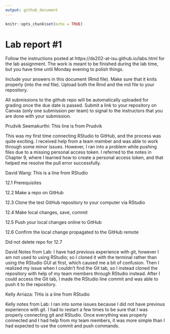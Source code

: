 ```yaml
---
output: github_document
---
```


<!-- README.md is generated from README.Rmd. Please edit the README.Rmd file -->


```r
knitr::opts_chunk$set(echo = TRUE)
```

# Lab report #1

Follow the instructions posted at https://ds202-at-isu.github.io/labs.html for the lab assignment. The work is meant to be finished during the lab time, but you have time until Monday evening to polish things.

Include your answers in this document (Rmd file). Make sure that it knits properly (into the md file). Upload both the Rmd and the md file to your repository.  

All submissions to the github repo will be automatically uploaded for grading once the due date is passed.
Submit a link to your repository on Canvas (only one submission per team) to signal to the instructors that you are done with your submission.


Prudvik Seemakurthi: This line is from Prudvik

This was my first time connecting RStudio to GitHub, and the process was quite exciting. I received help from a team member and was able to work through some minor issues. However, I ran into a problem while pushing files due to a missing personal access token. I referred to the notes in Chapter 9, where I learned how to create a personal access token, and that helped me resolve the pull error successfully.


David Wang: This is a line from RStudio

12.1 Prerequisites

12.2 Make a repo on GitHub

12.3 Clone the test GitHub repository to your computer via RStudio

12.4 Make local changes, save, commit

12.5 Push your local changes online to GitHub

12.6 Confirm the local change propagated to the GitHub remote

Did not delete repo for 12.7

David Notes from Lab: I have had previous experience with git, however I am not used to using RStudio; so I cloned it with the terminal rather than using the RStudio GUI at first, which caused me a bit of confusion. Then I realized my issue when I couldn't find the Git tab, so I instead cloned the repository with help of my team members through RStudio instead. After I could access the Git tab, I made the RStudio line commit and was able to push it to the repository.


Kelly Arriaza: THis is a line from RStudio

Kelly notes from Lab: I ran into some issues because I did not have previous experience with git. I had to restart a few times to be sure that I was properly connecting git and RStudio. Once everything was properly connected and I had help from my team members, it was more simple than I had expected to use the commit and push commands.
